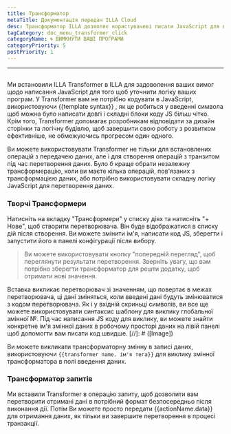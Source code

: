 ```yaml
---
title: Трансформатор
metaTitle: Документація передач ILLA Cloud
desc: Трансформатор ILLA дозволяє користувачеві писати JavaScript для вдосконалення логіки програми
tagCategory: doc_menu_transformer_click
categoryName: 🌀 ВИМКНУТИ ВАШІ ПРОГРАМИ
categoryPriority: 5
postPriority: 1
---
```


* * *

## <h2 hidden>Трансформатор</h2>

Ми встановили ILLA Transformer в ILLA для задоволення ваших вимог щодо написання JavaScript для того щоб уточнити логіку ваших програм. У Transformer вам не потрібно кодувати в JavaScript, використовуючи {{template syntax}} , як це робиться у введенні символа щоб можна було написати довгі і складні блоки коду JS більш чітко. Крім того, Transformer допомагає розробникам відповідати за дизайн сторінки та логічну будівлю, щоб завершити свою роботу з розвитком ефективніше, не обмежуючись прогресом один одного.

Ви можете використовувати Transformer не тільки для встановлених операцій з передачею даних, але і для створення операцій з транзитом під час перетворення даних. Було б краще обрати незалежну трансформерацію, коли ви маєте кілька операцій, пов'язаних з трансформацією даних, або потрібно використовувати складну логіку JavaScript для перетворення даних.

### Творчі Трансформери

Натисніть на вкладку "Трансформери" у списку діях та натисніть "+ Нове", щоб створити перетворювача. Він буде відображатися в списку дій після створення. Ви можете змінити ім'я, написати код JS, зберегти і запустити його в панелі конфігурації після вибору.

> Ви можете використовувати кнопку "попередній перегляд", щоб переглянути результати перетворення. Зверніть увагу, що вам потрібно зберегти трансформатор для решти додатку, щоб отримати нові значення.

Вставка викликає перетворювач зі значенням, що повертає в межах перетворювача, ці дані зміняться, коли введені дані будуть змінюватися з кодом перетворювача. Як і у вхідній скриньці символів, ви все ще можете використовувати синтаксис шаблону для виклику глобальної змінної №. Під час написання JS коду для виклику, ви можете знайти конкретне ім'я змінної даних в робочому просторі даних на лівій панелі щоб допомогти вам писати код швидше.
[//]\: # ([Image])

Ви можете викликати трансформаторну змінну в записі даних, використовуючи `{{transformer name. ім'я тега}}` для виклику змінної трансформатора в полі введення даних.

### Трансформатор запитів

Ми вставили Transformer в операцію запиту, щоб дозволити вам перетворити отримані дані в потрібний формат безпосередньо після виконання дії. Потім Ви можете просто передати {{actionName.data}} для отримання даних, як тільки ви завершите перетворення в процесі транзакції.

